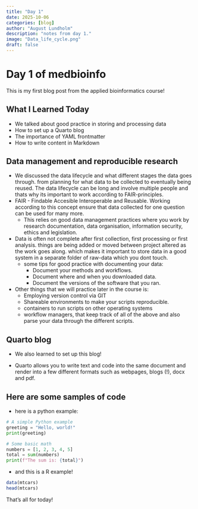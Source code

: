 ```yaml
---
title: "Day 1"
date: 2025-10-06
categories: [blog]
author: "August Lundholm"
description: "notes from day 1."
image: "Data_life_cycle.png"
draft: false
---
```


# Day 1 of medbioinfo

This is my first blog post from the applied bioinformatics course! 

## What I Learned Today
- We talked about good practice in storing and processing data
- How to set up a Quarto blog
- The importance of YAML frontmatter
- How to write content in Markdown

## Data management and reproducible research
- We discussed the data lifecycle and what different stages the data goes through. from planning for what data to be collected to eventually being reused. The data lifecycle can be long and involve multiple people and thats  why its important to work according to FAIR-principles.
- FAIR - Findable Accesible Interoperable and Reusable. Working according to this concept ensure that data collected for one question can be used for many more. 
    - This relies on good data management practices where you work by research documentation, data organisation, information security, ethics and legislation.
- Data is often not complete after first collection, first processing or first analysis. things are being added or moved between project altered as the work goes along. which makes it important to store data in a good system in a separate folder of raw-data which you dont touch. 
    - some tips for good practice with documenting your data: 
        - Document your methods and workflows.
        - Document where and when you downloaded data.
        - Document the versions of the software that you ran.

- Other things that we will practice later in the course is: 
    - Employing version control via GIT
    - Shareable environments to make your scripts reproducible.
    - containers to run scripts on other operating systems
    - workflow managers, that keep track of all of the above and also parse your data through the different scripts. 

## Quarto blog
- We also learned to set up this blog! 

- Quarto allows you to write text and code into the same document and render into a few different formats such as webpages, blogs (!), docx and pdf. 



## Here are some samples of code

- here is a python example:

```python
# A simple Python example
greeting = "Hello, world!"
print(greeting)

# Some basic math
numbers = [1, 2, 3, 4, 5]
total = sum(numbers)
print(f"The sum is: {total}")
```

- and this is a R example! 

```R
data(mtcars)
head(mtcars)
```

That's all for today!

